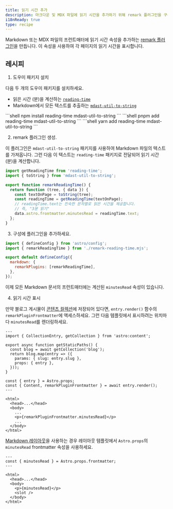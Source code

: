 ```yaml
---
title: 읽기 시간 추가
description: 마크다운 및 MDX 파일에 읽기 시간을 추가하기 위해 remark 플러그인을 구축합니다.
i18nReady: true
type: recipe
---
```



Markdown 또는 MDX 파일의 프런트매터에 읽기 시간 속성을 추가하는 [remark 플러그인](https://github.com/remarkjs/remark)을 만듭니다. 이 속성을 사용하여 각 페이지의 읽기 시간을 표시합니다.

## 레시피

1. 도우미 패키지 설치

  다음 두 개의 도우미 패키지를 설치하세요.
  - 읽은 시간 (분)을 계산하는 [`reading-time`](https://www.npmjs.com/package/reading-time)
  - Markdown에서 모든 텍스트를 추출하는 [`mdast-util-to-string`](https://www.npmjs.com/package/mdast-util-to-string)

  <PackageManagerTabs>
    <Fragment slot="npm">
    ```shell
  npm install reading-time mdast-util-to-string
    ```
    </Fragment>
    <Fragment slot="pnpm">
    ```shell
  pnpm add reading-time mdast-util-to-string
    ```
    </Fragment>
    <Fragment slot="yarn">
    ```shell
  yarn add reading-time mdast-util-to-string
    ```
    </Fragment>
  </PackageManagerTabs>

2. remark 플러그인 생성.

  이 플러그인은 `mdast-util-to-string` 패키지를 사용하여 Markdown 파일의 텍스트를 가져옵니다. 그런 다음 이 텍스트는 `reading-time` 패키지로 전달되어 읽기 시간 (분)을 계산합니다.

  ```js title="remark-reading-time.mjs"
  import getReadingTime from 'reading-time';
  import { toString } from 'mdast-util-to-string';

  export function remarkReadingTime() {
    return function (tree, { data }) {
      const textOnPage = toString(tree);
      const readingTime = getReadingTime(textOnPage);
      // readingTime.text는 친숙한 문자열로 읽은 시간을 제공합니다.
      // 즉, "3분 읽기"
      data.astro.frontmatter.minutesRead = readingTime.text;
    };
  }
  ```

3. 구성에 플러그인을 추가하세요.

  ```js title="astro.config.mjs" "import { remarkReadingTime } from './remark-reading-time.mjs';" "remarkPlugins: [remarkReadingTime],"
  import { defineConfig } from 'astro/config';
  import { remarkReadingTime } from './remark-reading-time.mjs';

  export default defineConfig({
    markdown: {
      remarkPlugins: [remarkReadingTime],
    },
  });
  ```

  이제 모든 Markdown 문서의 프런트매터에는 계산된 `minutesRead` 속성이 있습니다.

4. 읽기 시간 표시

  만약 블로그 게시물이 [콘텐츠 컬렉션](/ko/guides/content-collections/)에 저장되어 있다면, `entry.render()` 함수의 `remarkPluginFrontmatter`에 액세스하세요. 그런 다음 템플릿에서 표시하려는 위치마다 `minutesRead`를 렌더링하세요.

  ```astro title="src/pages/posts/[slug].astro" "const { Content, remarkPluginFrontmatter } = await entry.render();" "<p>{remarkPluginFrontmatter.minutesRead}</p>"
  ---
  import { CollectionEntry, getCollection } from 'astro:content';

  export async function getStaticPaths() {
    const blog = await getCollection('blog');
    return blog.map(entry => ({
      params: { slug: entry.slug },
      props: { entry },
    }));
  }

  const { entry } = Astro.props;
  const { Content, remarkPluginFrontmatter } = await entry.render();
  ---

  <html>
    <head>...</head>
    <body>
      ...
      <p>{remarkPluginFrontmatter.minutesRead}</p>
      ...
    </body>
  </html>
  ```

  [Markdown 레이아웃](/ko/guides/markdown-content/#markdown-및-mdx-페이지)을 사용하는 경우 레이아웃 템플릿에서 `Astro.props`의 `minutesRead` frontmatter 속성을 사용하세요.

  ```astro title="src/layouts/BlogLayout.astro" "const { minutesRead } = Astro.props.frontmatter;" "<p>{minutesRead}</p>"
  ---
  const { minutesRead } = Astro.props.frontmatter;
  ---

  <html>
    <head>...</head>
    <body>
      <p>{minutesRead}</p>
      <slot />
    </body>
  </html>
  ```
